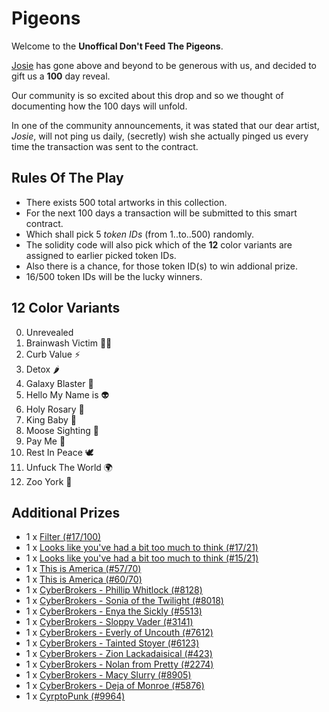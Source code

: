 # Pigeons

Welcome to the **Unoffical Don't Feed The Pigeons**.

[Josie](https://twitter.com/josiebellini) has gone above and beyond to be generous with us, and decided to gift us a **100** day reveal.

Our community is so excited about this drop and so we thought of documenting how the 100 days will unfold.

In one of the community announcements, it was stated that our dear artist, *Josie*, will not ping us daily, (secretly) wish she actually pinged us every time the transaction was sent to the contract.


## Rules Of The Play

- There exists 500 total artworks in this collection.
- For the next 100 days a transaction will be submitted to this smart contract.
- Which shall pick 5 *token IDs* (from 1..to..500) randomly.
- The solidity code will also pick which of the **12** color variants are assigned to earlier picked token IDs.
- Also there is a chance, for those token ID(s) to win addional prize.
- 16/500 token IDs will be the lucky winners.


## 12 Color Variants
0. Unrevealed
1. Brainwash Victim 🧟‍♀️
2. Curb Value ⚡️
3. Detox 🌶
4. Galaxy Blaster 🔫
5. Hello My Name is 👽
6. Holy Rosary 📿
7. King Baby 👑
8. Moose Sighting 🦌
9. Pay Me 💸
10. Rest In Peace 🕊
11. Unfuck The World 🌍
12. Zoo York 🗽

## Additional Prizes
- 1 x [Filter (#17/100)](https://opensea.io/assets/ethereum/0xecf7ef42b57ee37a959bf507183c5dd6bf182081/235)
- 1 x [Looks like you've had a bit too much to think (#17/21)](https://opensea.io/assets/ethereum/0xecf7ef42b57ee37a959bf507183c5dd6bf182081/190)
- 1 x [Looks like you've had a bit too much to think (#15/21)](https://opensea.io/assets/ethereum/0xecf7ef42b57ee37a959bf507183c5dd6bf182081/188)
- 1 x [This is America (#57/70)](https://opensea.io/assets/ethereum/0xecf7ef42b57ee37a959bf507183c5dd6bf182081/159)
- 1 x [This is America (#60/70)](https://opensea.io/assets/ethereum/0xecf7ef42b57ee37a959bf507183c5dd6bf182081/162)
- 1 x [CyberBrokers - Phillip Whitlock (#8128)](https://www.cyberbrokers.com/cyberbrokers/phillip-whitlock-08128)
- 1 x [CyberBrokers - Sonia of the Twilight (#8018)](https://www.cyberbrokers.com/cyberbrokers/sonia-of-the-twilight-08018)
- 1 x [CyberBrokers - Enya the Sickly (#5513)](https://www.cyberbrokers.com/cyberbrokers/enya-the-sickly-05513)
- 1 x [CyberBrokers - Sloppy Vader (#3141)](https://www.cyberbrokers.com/cyberbrokers/sloppy-vader-03141)
- 1 x [CyberBrokers - Everly of Uncouth (#7612)](https://www.cyberbrokers.com/cyberbrokers/everly-of-uncouth-07612)
- 1 x [CyberBrokers - Tainted Stoyer (#6123)](https://www.cyberbrokers.com/cyberbrokers/tainted-stoyer-06123)
- 1 x [CyberBrokers - Zion Lackadaisical (#423)](https://www.cyberbrokers.com/cyberbrokers/zion-lackadaisical-00423)
- 1 x [CyberBrokers - Nolan from Pretty (#2274)](https://www.cyberbrokers.com/cyberbrokers/nolan-from-pretty-02274)
- 1 x [CyberBrokers - Macy Slurry (#8905)](https://www.cyberbrokers.com/cyberbrokers/macy-slurry-08905)
- 1 x [CyberBrokers - Deja of Monroe (#5876)](https://www.cyberbrokers.com/cyberbrokers/deja-of-monroe-05876)
- 1 x [CyrptoPunk (#9964)](https://cryptopunks.app/cryptopunks/details/9964)


